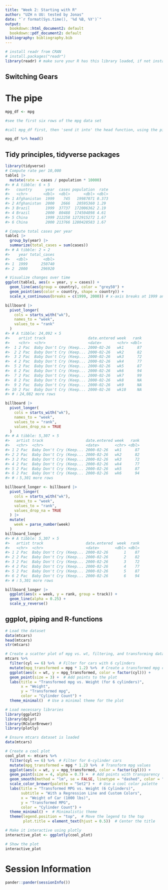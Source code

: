 ```yaml
---
title: "Week 2: Starting with R"
author: "UZH n UU: tested by Jonas"
date: "`r format(Sys.time(), '%d %B, %Y')`"
output:
  bookdown::html_document2: default
  bookdown::pdf_document2: default
bibliography: bibliography.bib
---
```


```r
# install readr from CRAN
# install.packages("readr")
library(readr) # make sure your R has this library loaded, if not install it (see line above)
```

## Switching Gears

# The pipe
```r
mpg_df <- mpg

#see the first six rows of the mpg data set

#call mpg_df first, then 'send it into' the head function, using the pipe %>%

mpg_df %>% head()
```

## Tidy principles, tidyverse packages
```r
library(tidyverse)
# Compute rate per 10,000
table1 |>
  mutate(rate = cases / population * 10000)
#> # A tibble: 6 × 5
#>   country      year  cases population  rate
#>   <chr>       <dbl>  <dbl>      <dbl> <dbl>
#> 1 Afghanistan  1999    745   19987071 0.373
#> 2 Afghanistan  2000   2666   20595360 1.29 
#> 3 Brazil       1999  37737  172006362 2.19 
#> 4 Brazil       2000  80488  174504898 4.61 
#> 5 China        1999 212258 1272915272 1.67 
#> 6 China        2000 213766 1280428583 1.67

# Compute total cases per year
table1 |> 
  group_by(year) |> 
  summarize(total_cases = sum(cases))
#> # A tibble: 2 × 2
#>    year total_cases
#>   <dbl>       <dbl>
#> 1  1999      250740
#> 2  2000      296920

# Visualize changes over time
ggplot(table1, aes(x = year, y = cases)) +
  geom_line(aes(group = country), color = "grey50") +
  geom_point(aes(color = country, shape = country)) +
  scale_x_continuous(breaks = c(1999, 2000)) # x-axis breaks at 1999 and 2000

billboard |> 
  pivot_longer(
    cols = starts_with("wk"), 
    names_to = "week", 
    values_to = "rank"
  )
#> # A tibble: 24,092 × 5
#>    artist track                   date.entered week   rank
#>    <chr>  <chr>                   <date>       <chr> <dbl>
#>  1 2 Pac  Baby Don't Cry (Keep... 2000-02-26   wk1      87
#>  2 2 Pac  Baby Don't Cry (Keep... 2000-02-26   wk2      82
#>  3 2 Pac  Baby Don't Cry (Keep... 2000-02-26   wk3      72
#>  4 2 Pac  Baby Don't Cry (Keep... 2000-02-26   wk4      77
#>  5 2 Pac  Baby Don't Cry (Keep... 2000-02-26   wk5      87
#>  6 2 Pac  Baby Don't Cry (Keep... 2000-02-26   wk6      94
#>  7 2 Pac  Baby Don't Cry (Keep... 2000-02-26   wk7      99
#>  8 2 Pac  Baby Don't Cry (Keep... 2000-02-26   wk8      NA
#>  9 2 Pac  Baby Don't Cry (Keep... 2000-02-26   wk9      NA
#> 10 2 Pac  Baby Don't Cry (Keep... 2000-02-26   wk10     NA
#> # ℹ 24,082 more rows

billboard |> 
  pivot_longer(
    cols = starts_with("wk"), 
    names_to = "week", 
    values_to = "rank",
    values_drop_na = TRUE
  )
#> # A tibble: 5,307 × 5
#>   artist track                   date.entered week   rank
#>   <chr>  <chr>                   <date>       <chr> <dbl>
#> 1 2 Pac  Baby Don't Cry (Keep... 2000-02-26   wk1      87
#> 2 2 Pac  Baby Don't Cry (Keep... 2000-02-26   wk2      82
#> 3 2 Pac  Baby Don't Cry (Keep... 2000-02-26   wk3      72
#> 4 2 Pac  Baby Don't Cry (Keep... 2000-02-26   wk4      77
#> 5 2 Pac  Baby Don't Cry (Keep... 2000-02-26   wk5      87
#> 6 2 Pac  Baby Don't Cry (Keep... 2000-02-26   wk6      94
#> # ℹ 5,301 more rows

billboard_longer <- billboard |> 
  pivot_longer(
    cols = starts_with("wk"), 
    names_to = "week", 
    values_to = "rank",
    values_drop_na = TRUE
  ) |> 
  mutate(
    week = parse_number(week)
  )
billboard_longer
#> # A tibble: 5,307 × 5
#>   artist track                   date.entered  week  rank
#>   <chr>  <chr>                   <date>       <dbl> <dbl>
#> 1 2 Pac  Baby Don't Cry (Keep... 2000-02-26       1    87
#> 2 2 Pac  Baby Don't Cry (Keep... 2000-02-26       2    82
#> 3 2 Pac  Baby Don't Cry (Keep... 2000-02-26       3    72
#> 4 2 Pac  Baby Don't Cry (Keep... 2000-02-26       4    77
#> 5 2 Pac  Baby Don't Cry (Keep... 2000-02-26       5    87
#> 6 2 Pac  Baby Don't Cry (Keep... 2000-02-26       6    94
#> # ℹ 5,301 more rows

billboard_longer |> 
  ggplot(aes(x = week, y = rank, group = track)) + 
  geom_line(alpha = 0.25) + 
  scale_y_reverse()
```

## ggplot, piping and R-functions
```r
# Load the dataset
data(mtcars)
head(mtcars) 
str(mtcars)

# Create a scatter plot of mpg vs. wt, filtering, and transforming data using pipes
mtcars %>%
  filter(cyl == 6) %>%  # Filter for cars with 6 cylinders
  mutate(mpg_transformed = mpg * 1.2) %>%  # Create a transformed mpg column
  ggplot(aes(x = wt, y = mpg_transformed, color = factor(cyl))) + 
  geom_point(size = 3) +  # Add points to the plot
  labs(title = "Transformed mpg vs. Weight (for 6 cylinders)",
       x = "Weight",
       y = "Transformed mpg",
       color = "Cylinder Count") +
  theme_minimal()  # Use a minimal theme for the plot

# Load necessary libraries
library(ggplot2)
library(dplyr)
library(RColorBrewer)
library(plotly)

# Ensure mtcars dataset is loaded
data(mtcars)

# Create a cool plot
cool_plot <- mtcars %>%
  filter(cyl == 6) %>%  # Filter for 6-cylinder cars
  mutate(mpg_transformed = mpg * 1.2) %>%  # Transform mpg values
  ggplot(aes(x = wt, y = mpg_transformed, color = factor(cyl))) + 
  geom_point(size = 4, alpha = 0.7) +  # Add points with transparency
  geom_smooth(method = "lm", se = FALSE, linetype = "dashed", color = "black") +  # Add regression line
  scale_color_brewer(palette = "Set2") +  # Use a cool color palette
  labs(title = "Transformed MPG vs. Weight (6 Cylinders)",
       subtitle = "With a Regression Line and Custom Colors",
       x = "Weight of Car (1000 lbs)",
       y = "Transformed MPG",
       color = "Cylinder Count") +
  theme_minimal() +  # Minimalistic theme
  theme(legend.position = "top",  # Move the legend to the top
        plot.title = element_text(hjust = 0.5))  # Center the title

# Make it interactive using plotly
interactive_plot <- ggplotly(cool_plot)

# Show the plot
interactive_plot
```

# Session Information

```r
pander::pander(sessionInfo())
```


